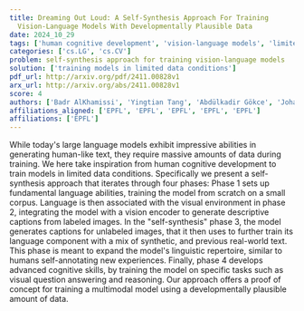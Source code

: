 ```yaml
---
title: Dreaming Out Loud: A Self-Synthesis Approach For Training
  Vision-Language Models With Developmentally Plausible Data
date: 2024_10_29
tags: ['human cognitive development', 'vision-language models', 'limited data conditions', 'cognitive skills', 'self-synthesis approach', 'large language models', 'descriptive captions', 'visual question answering']
categories: ['cs.LG', 'cs.CV']
problem: self-synthesis approach for training vision-language models
solution: ['training models in limited data conditions']
pdf_url: http://arxiv.org/pdf/2411.00828v1
arx_url: http://arxiv.org/abs/2411.00828v1
score: 4
authors: ['Badr AlKhamissi', 'Yingtian Tang', 'Abdülkadir Gökce', 'Johannes Mehrer', 'Martin Schrimpf']
affiliations_aligned: ['EPFL', 'EPFL', 'EPFL', 'EPFL', 'EPFL']
affiliations: ['EPFL']
---
```



While today's large language models exhibit impressive abilities in
generating human-like text, they require massive amounts of data during
training. We here take inspiration from human cognitive development to train
models in limited data conditions. Specifically we present a self-synthesis
approach that iterates through four phases: Phase 1 sets up fundamental
language abilities, training the model from scratch on a small corpus. Language
is then associated with the visual environment in phase 2, integrating the
model with a vision encoder to generate descriptive captions from labeled
images. In the "self-synthesis" phase 3, the model generates captions for
unlabeled images, that it then uses to further train its language component
with a mix of synthetic, and previous real-world text. This phase is meant to
expand the model's linguistic repertoire, similar to humans self-annotating new
experiences. Finally, phase 4 develops advanced cognitive skills, by training
the model on specific tasks such as visual question answering and reasoning.
Our approach offers a proof of concept for training a multimodal model using a
developmentally plausible amount of data.
